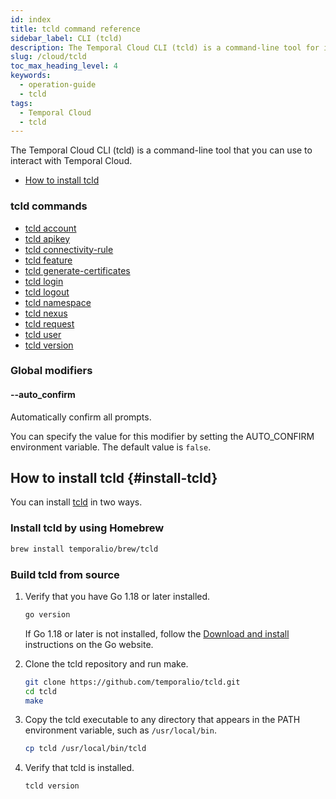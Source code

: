 ```yaml
---
id: index
title: tcld command reference
sidebar_label: CLI (tcld)
description: The Temporal Cloud CLI (tcld) is a command-line tool for interacting with Temporal Cloud, offering commands for account management, login, namespace, and more. Install via Homebrew or build from source.
slug: /cloud/tcld
toc_max_heading_level: 4
keywords:
  - operation-guide
  - tcld
tags:
  - Temporal Cloud
  - tcld
---
```


The Temporal Cloud CLI (tcld) is a command-line tool that you can use to interact with Temporal Cloud.

- [How to install tcld](#install-tcld)

### tcld commands

- [tcld account](/cloud/tcld/account)
- [tcld apikey](/cloud/tcld/apikey)
- [tcld connectivity-rule](/cloud/tcld/connectivity-rule)
- [tcld feature](/production-deployment/cloud/tcld/feature)
- [tcld generate-certificates](/cloud/tcld/generate-certificates)
- [tcld login](/cloud/tcld/login)
- [tcld logout](/cloud/tcld/logout/)
- [tcld namespace](/cloud/tcld/namespace)
- [tcld nexus](/cloud/tcld/nexus)
- [tcld request](/cloud/tcld/request)
- [tcld user](/cloud/tcld/user)
- [tcld version](/cloud/tcld/version/)

### Global modifiers

#### --auto_confirm

Automatically confirm all prompts.

You can specify the value for this modifier by setting the AUTO_CONFIRM environment variable.
The default value is `false`.

## How to install tcld {#install-tcld}

You can install [tcld](/cloud/tcld) in two ways.

### Install tcld by using Homebrew

```bash
brew install temporalio/brew/tcld
```

### Build tcld from source

1. Verify that you have Go 1.18 or later installed.

   ```bash
   go version
   ```

   If Go 1.18 or later is not installed, follow the [Download and install](https://go.dev/doc/install) instructions on the Go website.

1. Clone the tcld repository and run make.

   ```bash
   git clone https://github.com/temporalio/tcld.git
   cd tcld
   make
   ```

1. Copy the tcld executable to any directory that appears in the PATH environment variable, such as `/usr/local/bin`.

   ```bash
   cp tcld /usr/local/bin/tcld
   ```

1. Verify that tcld is installed.

   ```bash
   tcld version
   ```
